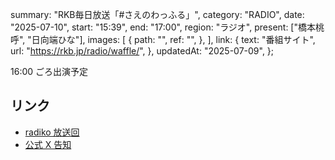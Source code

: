   summary: "RKB毎日放送「#さえのわっふる」",
  category: "RADIO",
  date: "2025-07-10",
  start: "15:39",
  end: "17:00",
  region: "ラジオ",
  present: ["橋本桃呼", "日向端ひな"],
  images: [
    {
      path: "",
      ref: "",
    },
  ],
  link: {
    text: "番組サイト",
    url: "https://rkb.jp/radio/waffle/",
  },
  updatedAt: "2025-07-09",
};

16:00 ごろ出演予定

## リンク

- [radiko 放送回](https://radiko.jp/share/?sid=RKB&t=20250710153900)
- [公式 X 告知](https://x.com/takanenofficial/status/1942871358289195370)
